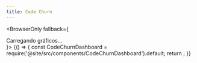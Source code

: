 ```yaml
---
title: Code Churn
---
```



<BrowserOnly fallback={<div>Carregando gráficos...</div>}>
  {() => {
    const CodeChurnDashboard = require('@site/src/components/CodeChurnDashboard').default;
    return <CodeChurnDashboard repo="polaris-python-api" />;
  }}
</BrowserOnly>
